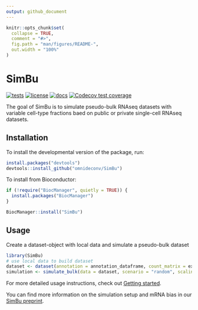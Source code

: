 ```yaml
---
output: github_document
---
```


<!-- README.md is generated from README.Rmd. Please edit that file -->

```r
knitr::opts_chunk$set(
  collapse = TRUE,
  comment = "#>",
  fig.path = "man/figures/README-",
  out.width = "100%"
)
```

# SimBu

<!-- badges: start -->
[![tests](https://github.com/omnideconv/SimBu/actions/workflows/test.yml/badge.svg)](https://github.com/omnideconv/SimBu/actions/workflows/test.yml)
[![license](https://img.shields.io/badge/license-LGPLv3-blue.svg)](https://github.com/omnideconv/SimBu/blob/master/LICENSE.md)
[![docs](https://img.shields.io/badge/docs-pkgdown-blue.svg)](https://omnideconv.github.io/SimBu)
[![Codecov test coverage](https://codecov.io/gh/omnideconv/SimBu/branch/master/graph/badge.svg)](https://app.codecov.io/gh/omnideconv/SimBu?branch=master)
<!-- badges: end -->

The goal of SimBu is to simulate pseudo-bulk RNAseq datasets with variable cell-type fractions baed on public or private single-cell RNAseq datasets.

## Installation

To install the developmental version of the package, run:

```r
install.packages("devtools")
devtools::install_github("omnideconv/SimBu")
```

To install from Bioconductor:

```r
if (!require("BiocManager", quietly = TRUE)) {
  install.packages("BiocManager")
}

BiocManager::install("SimBu")
```

## Usage

Create a dataset-object with local data and simulate a pseudo-bulk dataset

```r
library(SimBu)
# use local data to build dataset
dataset <- dataset(annotation = annotation_dataframe, count_matrix = expression_matrix, name = "test_dataset")
simulation <- simulate_bulk(data = dataset, scenario = "random", scaling_factor = "NONE")
```


For more detailed usage instructions, check out [Getting started](http://omnideconv.org/SimBu/articles/simulator_documentation.html). 

You can find more information on the simulation setup and mRNA bias in our [SimBu preprint](https://doi.org/10.1101/2022.05.06.490889). 

